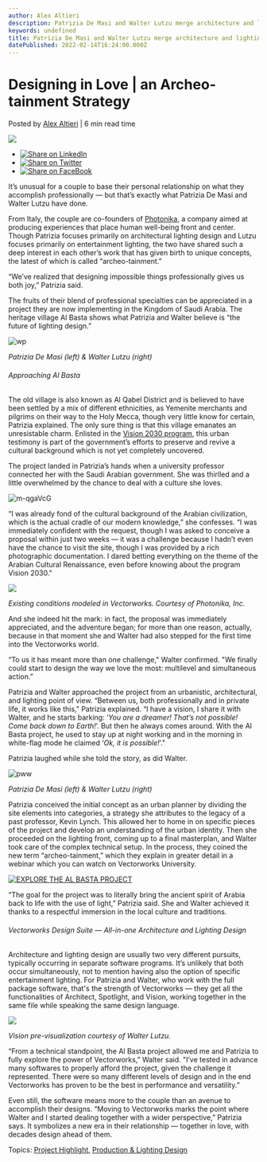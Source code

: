 ```yaml
---
author: Alex Altieri
description: Patrizia De Masi and Walter Lutzu merge architecture and lighting design for the historic Al Basta in Saudi Arabia.
keywords: undefined
title: Patrizia De Masi and Walter Lutzu merge architecture and lighting design for the historic Al Basta in Saudi Arabia. 
datePublished: 2022-02-14T16:24:00.000Z
---
```

  

# Designing in Love | an Archeo-tainment Strategy

 Posted by [Alex Altieri](https://blog.vectorworks.net/author/alex-altieri) | 6 min read time 

![](https://blog.vectorworks.net/hubfs/image-png-Feb-10-2022-03-36-27-98-PM.png) 

* [![Share on LinkedIn](https://2659751.fs1.hubspotusercontent-na1.net/hubfs/2659751/michaelDemo/share-LI.png)](http://www.linkedin.com/shareArticle?mini=true&url=https%3A%2F%2Fblog.vectorworks.net%2Fcollaborative-architectural-and-entertainment-lighting-design)
* [![Share on Twitter](https://2659751.fs1.hubspotusercontent-na1.net/hubfs/2659751/michaelDemo/share-TW.png)](https://www.twitter.com/share?text=Designing%20in%20Love%20|%20an%20Archeo-tainment%20Strategy&url=https%3A%2F%2Fblog.vectorworks.net%2Fcollaborative-architectural-and-entertainment-lighting-design&via=PMGTweets)
* [![Share on FaceBook](https://2659751.fs1.hubspotusercontent-na1.net/hubfs/2659751/michaelDemo/share-FB.png)](https://www.facebook.com/sharer/sharer.php?u=https%3A%2F%2Fblog.vectorworks.net%2Fcollaborative-architectural-and-entertainment-lighting-design)

It’s unusual for a couple to base their personal relationship on what they accomplish professionally — but that’s exactly what Patrizia De Masi and Walter Lutzu have done.

From Italy, the couple are co-founders of [Photonika](http://www.photonika.life), a company aimed at producing experiences that place human well-being front and center. Though Patrizia focuses primarily on architectural lighting design and Lutzu focuses primarily on entertainment lighting, the two have shared such a deep interest in each other’s work that has given birth to unique concepts, the latest of which is called “archeo-tainment.”

“We’ve realized that designing impossible things professionally gives us both joy,” Patrizia said.

The fruits of their blend of professional specialties can be appreciated in a project they are now implementing in the Kingdom of Saudi Arabia. The heritage village Al Basta shows what Patrizia and Walter believe is “the future of lighting design.”

![wp](https://blog.vectorworks.net/hs-fs/hubfs/Blog%20Images/2022%20PVW%20Images/02_Valentines%20Day/wp.jpeg?width=371&name=wp.jpeg)

_Patrizia De Masi (left) & Walter Lutzu (right)_

###### Approaching Al Basta

The old village is also known as Al Qabel District and is believed to have been settled by a mix of different ethnicities, as Yemenite merchants and pilgrims on their way to the Holy Mecca, though very little know for certain, Patrizia explained. The only sure thing is that this village emanates an unresistable charm. Enlisted in the [Vision 2030 program](https://www.vision2030.gov.sa/), this urban testimony is part of the government’s efforts to preserve and revive a cultural background which is not yet completely uncovered.

The project landed in Patrizia’s hands when a university professor connected her with the Saudi Arabian government. She was thirlled and a little overwhelmed by the chance to deal with a culture she loves.

![m-qgaVcG](https://blog.vectorworks.net/hs-fs/hubfs/Blog%20Images/2022%20PVW%20Images/02_Valentines%20Day/m-qgaVcG.png?width=1440&name=m-qgaVcG.png)

“I was already fond of the cultural background of the Arabian civilization, which is the actual cradle of our modern knowledge,” she confesses. “I was immediately confident with the request, though I was asked to conceive a proposal within just two weeks — it was a challenge because I hadn’t even have the chance to visit the site, though I was provided by a rich photographic documentation. I dared betting everything on the theme of the Arabian Cultural Renaissance, even before knowing about the program Vision 2030."

![](https://blog.vectorworks.net/hs-fs/hubfs/image-png-Feb-10-2022-03-34-50-14-PM.png?width=1440&name=image-png-Feb-10-2022-03-34-50-14-PM.png)

_Existing conditions modeled in Vectorworks. Courtesy of Photonika, Inc._

And she indeed hit the mark: in fact, the proposal was immediately appreciated, and the adventure began; for more than one reason, actually, because in that moment she and Walter had also stepped for the first time into the Vectorworks world.

“To us it has meant more than one challenge," Walter confirmed. "We finally could start to design the way we love the most: multilevel and simultaneous action.”

Patrizia and Walter approached the project from an urbanistic, architectural, and lighting point of view. “Between us, both professionally and in private life, it works like this," Patrizia explained. “I have a vision, I share it with Walter, and he starts barking: ‘_You are a dreamer! That’s not possible! Come back down to Earth!_’. But then he always comes around. With the Al Basta project, he used to stay up at night working and in the morning in white-flag mode he claimed ‘_Ok, it is possible!_’."

Patrizia laughed while she told the story, as did Walter. 

![pww](https://blog.vectorworks.net/hs-fs/hubfs/Blog%20Images/2022%20PVW%20Images/02_Valentines%20Day/pww.jpeg?width=371&name=pww.jpeg)

_Patrizia De Masi (left) & Walter Lutzu (right)_

Patrizia conceived the initial concept as an urban planner by dividing the site elements into categories, a strategy she attributes to the legacy of a past professor, Kevin Lynch. This allowed her to home in on specific pieces of the project and develop an understanding of the urban identity. Then she proceeded on the lighting front, coming up to a final masterplan, and Walter took care of the complex technical setup. In the process, they coined the new term “archeo-tainment,” which they explain in greater detail in a webinar which you can watch on Vectorworks University.

[![EXPLORE THE AL BASTA PROJECT](https://no-cache.hubspot.com/cta/default/3018241/af073b61-9b6c-432b-950c-ed3607c230fc.png)](https://cta-redirect.hubspot.com/cta/redirect/3018241/af073b61-9b6c-432b-950c-ed3607c230fc) 

“The goal for the project was to literally bring the ancient spirit of Arabia back to life with the use of light,” Patrizia said. She and Walter achieved it thanks to a respectful immersion in the local culture and traditions. 

###### Vectorworks Design Suite — All-in-one Architecture and Lighting Design

Architecture and lighting design are usually two very different pursuits, typically occurring in separate software programs. It’s unlikely that both occur simultaneously, not to mention having also the option of specific entertainment lighting. For Patrizia and Walter, who work with the full package software, that's the strength of Vectorworks — they get all the functionalities of Architect, Spotlight, and Vision, working together in the same file while speaking the same design language.

![](https://blog.vectorworks.net/hs-fs/hubfs/image-png-Feb-10-2022-03-36-27-98-PM.png?width=1440&name=image-png-Feb-10-2022-03-36-27-98-PM.png)

_Vision pre-visualization courtesy of Walter Lutzu._

“From a technical standpoint, the Al Basta project allowed me and Patrizia to fully explore the power of Vectorworks,” Walter said. "I’ve tested in advance many softwares to properly afford the project, given the challenge it represented. There were so many different levels of design and in the end Vectorworks has proven to be the best in performance and versatility.”

Even still, the software means more to the couple than an avenue to accomplish their designs. “Moving to Vectorworks marks the point where Walter and I started dealing together with a wider perspective,” Patrizia says. It symbolizes a new era in their relationship — together in love, with decades design ahead of them.

 Topics: [Project Highlight](https://blog.vectorworks.net/topic/project-highlight), [Production & Lighting Design](https://blog.vectorworks.net/topic/production-lighting-design) 

  
